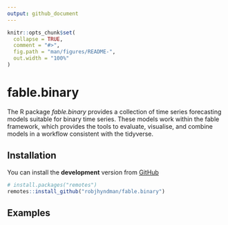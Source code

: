 ```yaml
---
output: github_document
---
```


<!-- README.md is generated from README.Rmd. Please edit that file -->

```r
knitr::opts_chunk$set(
  collapse = TRUE,
  comment = "#>",
  fig.path = "man/figures/README-",
  out.width = "100%"
)
```

# fable.binary
<!-- badges: start -->

The R package *fable.binary* provides a collection of time series forecasting models suitable for binary time series. These models work within the fable framework, which provides the tools to evaluate, visualise, and combine models in a workflow consistent with the tidyverse.

## Installation

You can install the **development** version from
[GitHub](https://github.com/robjhyndman/fable.binary)

```r
# install.packages("remotes")
remotes::install_github("robjhyndman/fable.binary")
```

## Examples

```r

```
